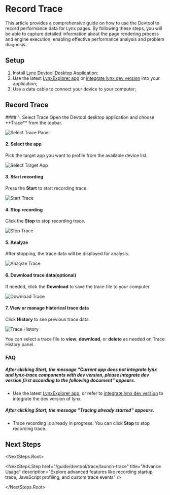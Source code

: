 <style>{`
  .full_image {
    width: 750px;
    margin: 20px;
  }
`}</style>


# Record Trace

This article provides a comprehensive guide on how to use the Devtool to record performance data for Lynx pages. By following these steps, you will be able to capture detailed information about the page rendering process and engine execution, enabling effective performance analysis and problem diagnosis.

## Setup

1. Install [Lynx Devtool Desktop Application](/guide/devtool/panels.html#run-lynx-devtool-desktop-application);
2. Use the latest [LynxExplorer app](https://github.com/lynx-family/lynx/releases) or [integrate lynx dev version](/guide/start/integrate-lynx-dev-version.html) into your application;
3. Use a data cable to connect your device to your computer;

## Record Trace

<Steps>
#### 1. Select Trace  
Open the Devtool desktop application and choose **Trace** from the topbar.

<img
  src="https://lf-lynx.tiktok-cdns.com/obj/lynx-artifacts-oss-sg/plugin/static/select-lynx-trace-panel-latest2.png"
  alt="Select Trace Panel"
  className="full_image"
/>

#### 2. Select the app

Pick the target app you want to profile from the available device list.

<img
  src="https://lf-lynx.tiktok-cdns.com/obj/lynx-artifacts-oss-sg/plugin/static/select-target-app-latest.png"
  alt="Select Target App"
  className="full_image"
/>

#### 3. Start recording

Press the **Start** to start recording trace.

<img
  src="https://lf-lynx.tiktok-cdns.com/obj/lynx-artifacts-oss-sg/plugin/static/start-trace-latest.png"
  alt="Start Trace"
  className="full_image"
/>

#### 4. Stop recording

Click the **Stop** to stop recording trace.

<img
  src="https://lf-lynx.tiktok-cdns.com/obj/lynx-artifacts-oss-sg/plugin/static/stop-trace-latest.png"
  alt="Stop Trace"
  className="full_image"
/>

#### 5. Analyze

After stopping, the trace data will be displayed for analysis.

<img
  src="https://lf-lynx.tiktok-cdns.com/obj/lynx-artifacts-oss-sg/plugin/static/analyze-trace-latest.png"
  alt="Analyze Trace"
  className="full_image"
/>

#### 6. Download trace data(optional)

If needed, click the **Download** to save the trace file to your computer.

<img
  src="https://lf-lynx.tiktok-cdns.com/obj/lynx-artifacts-oss-sg/plugin/static/download-trace-latest.png"
  alt="Download Trace"
  className="full_image"
/>

#### 7. View or manage historical trace data

Click **History** to see previous trace data.

<img
  src="https://lf-lynx.tiktok-cdns.com/obj/lynx-artifacts-oss-sg/plugin/static/history-trace-latest.png"
  alt="Trace History"
  className="full_image"
/>

You can select a trace file to **view**, **download**, or **delete** as needed on Trace History panel.

</Steps>

### FAQ

##### After clicking Start, the message "Current app does not integrate lynx and lynx-trace components with dev version, please integrate dev version first according to the following document" appears.

- Use the latest [LynxExplorer app](https://github.com/lynx-family/lynx/releases), or refer to [integrate lynx dev version](/guide/start/integrate-lynx-dev-version.html) to integrate the dev version of lynx.

##### After clicking Start, the message "Tracing already started" appears.

- Trace recording is already in progress. You can click **Stop** to stop recording trace.

## Next Steps

<NextSteps.Root>

<NextSteps.Step
  href="/guide/devtool/trace/launch-trace"
  title="Advance Usage"
  description="Explore advanced features like recording startup trace, JavaScript profiling, and custom trace events"
/>

</NextSteps.Root>
